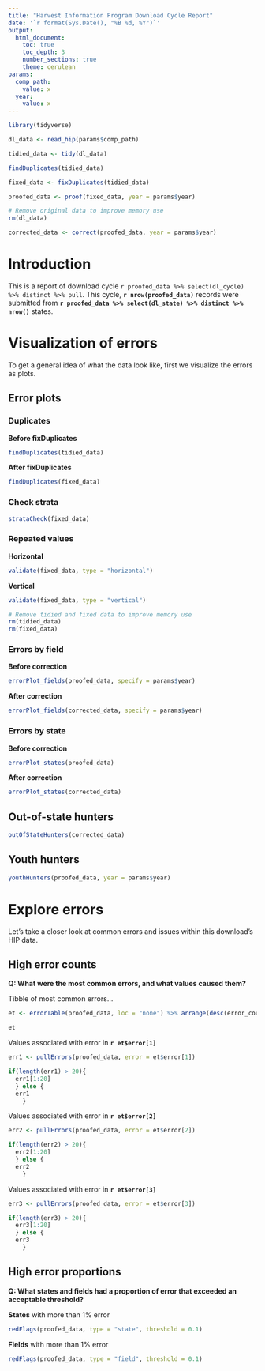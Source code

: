 ```yaml
---
title: "Harvest Information Program Download Cycle Report"
date: '`r format(Sys.Date(), "%B %d, %Y")`'
output: 
  html_document:
    toc: true
    toc_depth: 3
    number_sections: true
    theme: cerulean
params:
  comp_path:
    value: x
  year:
    value: x
---
```


```r
library(tidyverse)
```

```r

dl_data <- read_hip(params$comp_path)

tidied_data <- tidy(dl_data)

findDuplicates(tidied_data)

fixed_data <- fixDuplicates(tidied_data)

proofed_data <- proof(fixed_data, year = params$year)

# Remove original data to improve memory use
rm(dl_data)

corrected_data <- correct(proofed_data, year = params$year)

```

# Introduction

This is a report of download cycle `r proofed_data %>% select(dl_cycle) %>% distinct %>% pull`. This cycle, **`r nrow(proofed_data)`** records were submitted from **`r proofed_data %>% select(dl_state) %>% distinct %>% nrow()`** states.

# Visualization of errors

To get a general idea of what the data look like, first we visualize the errors as plots.

## Error plots

### Duplicates

**Before fixDuplicates**

```r
findDuplicates(tidied_data)
```

**After fixDuplicates**

```r
findDuplicates(fixed_data)
```

### Check strata

```r
strataCheck(fixed_data)
```

### Repeated values

**Horizontal**

```r
validate(fixed_data, type = "horizontal")
```

**Vertical**

```r
validate(fixed_data, type = "vertical")
```

```r

# Remove tidied and fixed data to improve memory use
rm(tidied_data)
rm(fixed_data)

```

### Errors by field

**Before correction**

```r
errorPlot_fields(proofed_data, specify = params$year)
```

**After correction**

```r
errorPlot_fields(corrected_data, specify = params$year)
```

### Errors by state

**Before correction**

```r
errorPlot_states(proofed_data)
```

**After correction**

```r
errorPlot_states(corrected_data)
```

## Out-of-state hunters

```r
outOfStateHunters(corrected_data)
```

## Youth hunters

```r
youthHunters(proofed_data, year = params$year)
```

# Explore errors

Let's take a closer look at common errors and issues within this download's HIP data.

## High error counts

**Q: What were the most common errors, and what values caused them?**

Tibble of most common errors...

```r
et <- errorTable(proofed_data, loc = "none") %>% arrange(desc(error_count))

et
```

Values associated with error in **`r et$error[1]`**

```r
err1 <- pullErrors(proofed_data, error = et$error[1])

if(length(err1) > 20){
  err1[1:20]
  } else {
  err1
    }
```

Values associated with error in **`r et$error[2]`**

```r
err2 <- pullErrors(proofed_data, error = et$error[2])

if(length(err2) > 20){
  err2[1:20]
  } else {
  err2
    }
```

Values associated with error in **`r et$error[3]`**

```r
err3 <- pullErrors(proofed_data, error = et$error[3])

if(length(err3) > 20){
  err3[1:20]
  } else {
  err3
    } 
```

## High error proportions

**Q: What states and fields had a proportion of error that exceeded an acceptable threshold?**

**States** with more than 1% error

```r
redFlags(proofed_data, type = "state", threshold = 0.1)
```

**Fields** with more than 1% error

```r
redFlags(proofed_data, type = "field", threshold = 0.1)
```
